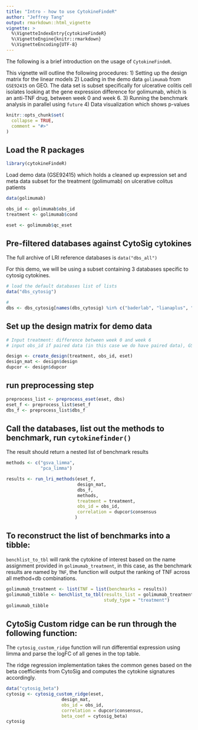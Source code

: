 ```yaml
---
title: "Intro - how to use CytokineFindeR"
author: "Jeffrey Tang"
output: rmarkdown::html_vignette
vignette: >
  %\VignetteIndexEntry{cytokineFindeR}
  %\VignetteEngine{knitr::rmarkdown}
  %\VignetteEncoding{UTF-8}
---
```


The following is a brief introduction on the usage of `CytokineFindeR`.

This vignette will outline the following procedures:
1) Setting up the design matrix for the linear models
2) Loading in the demo data `golimumab` from `GSE92415` on GEO. The data set is subset specifically for ulcerative colitis cell isolates looking at the gene expression difference for golimumab, which is an anti-TNF drug, between week 0 and week 6. 
3) Running the benchmark analysis in parallel using `future`
4) Data visualization which shows p-values 

```r
knitr::opts_chunk$set(
  collapse = TRUE,
  comment = "#>"
)
```

## Load the R packages
```r
library(cytokineFindeR)
```

Load demo data (GSE92415) which holds a cleaned up expression set and meta data subset for the treatment (golimumab) on ulcerative colitus patients
```r
data(golimumab)

obs_id <- golimumab$obs_id
treatment <- golimumab$cond

eset <- golimumab$qc_eset
```

## Pre-filtered databases against CytoSig cytokines

The full archive of LRI reference databases is `data("dbs_all")`

For this demo, we will be using a subset containing 3 databases specific to cytosig cytokines.

```r
# load the default databases list of lists
data("dbs_cytosig")

# 
dbs <- dbs_cytosig[names(dbs_cytosig) %in% c("baderlab", "lianaplus", "cellchat")]
```

## Set up the design matrix for demo data 
```r
# Input treatment: difference between week 0 and week 6
# input obs_id if paired data (in this case we do have paired data), GSM IDs different for same sample IDs due to different time points

design <- create_design(treatment, obs_id, eset)
design_mat <- design$design
dupcor <- design$dupcor
```

## run preprocessing step
```r
preprocess_list <- preprocess_eset(eset, dbs)
eset_f <- preprocess_list$eset_f
dbs_f <- preprocess_list$dbs_f
```

## Call the databases, list out the methods to benchmark,  run `cytokinefinder()`

The result should return a nested list of benchmark results

```r
methods <- c("gsva_limma", 
             "pca_limma")

results <- run_lri_methods(eset_f,
                           design_mat,
                           dbs_f,
                           methods,
                           treatment = treatment,
                           obs_id = obs_id,
                           correlation = dupcor$consensus
                          )
```

## To reconstruct the list of benchmarks into a tibble:

`benchlist_to_tbl` will rank the cytokine of interest based on the name assignment provided in `golimumab_treatment`, in this case, as the benchmark results are named by `TNF`, the function will output the ranking of TNF across all method+db combinations.

```r
golimumab_treatment <- list(TNF = list(benchmarks = results))
golimumab_tibble <- benchlist_to_tbl(results_list = golimumab_treatment,
                                     study_type = "treatment")
golimumab_tibble
```


## CytoSig Custom ridge can be run through the following function:

The `cytosig_custom_ridge` function will run differential expression using limma and parse the logFC of all genes in the top table. 

The ridge regression implementation takes the common genes based on the beta coefficients from CytoSig and computes the cytokine signatures accordingly.

```r
data("cytosig_beta")
cytosig <- cytosig_custom_ridge(eset, 
                     design_mat, 
                     obs_id = obs_id,
                     correlation = dupcor$consensus, 
                     beta_coef = cytosig_beta)
cytosig
```

